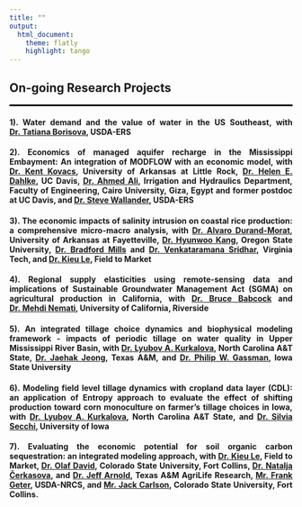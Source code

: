 ```yaml
---
title: ""
output: 
  html_document:
    theme: flatly
    highlight: tango
---
```


<link rel="stylesheet" href="style.css" type="text/css">

<style>
body {
text-align: justify}
</style>

## **On-going Research Projects**
<hr style="border:1px solid black"> <!-- add black line -->


#### 1). Water demand and the value of water in the US Southeast, with [Dr. Tatiana Borisova](https://www.ers.usda.gov/authors/ers-staff-directory/tatiana-borisova), USDA-ERS


#### 2). Economics of managed aquifer recharge in the Mississippi Embayment: An integration of MODFLOW with an economic model, with [Dr. Kent Kovacs ](https://ualr.edu/cbhhs/faculty/dr-kent-kovacs/), University of Arkansas at Little Rock, [Dr. Helen E. Dahlke](https://dahlke.ucdavis.edu/about/), UC Davis, [Dr. Ahmed Ali](https://orcid.org/0000-0002-8991-5180), Irrigation and Hydraulics Department, Faculty of Engineering, Cairo University, Giza, Egypt and former postdoc at UC Davis, and [Dr. Steve Wallander](https://www.ers.usda.gov/authors/ers-staff-directory/steven-wallander), USDA-ERS


#### 3). The economic impacts of salinity intrusion on coastal rice production: a comprehensive micro-macro analysis, with [Dr. Alvaro Durand-Morat](https://agribusiness.uark.edu/directory/index/uid/adurand/name/Alvaro+Durand-Morat/), University of Arkansas at Fayetteville, [Dr. Hyunwoo Kang](https://scholar.google.com/citations?user=D43NLY8AAAAJ&hl=en), Oregon State University, [Dr. Bradford Mills](https://aaec.vt.edu/people/faculty/mills-bradford.html) and [Dr. Venkataramana Sridhar](https://www.bse.vt.edu/people/faculty/venkat-sridhar.html), Virginia Tech, and [Dr. Kieu Le](https://fieldtomarket.org/the-alliance/our-staff/), Field to Market


#### 4). Regional supply elasticities using remote-sensing data and implications of Sustainable Groundwater Management Act (SGMA) on agricultural production in California, with [Dr. Bruce Babcock](https://profiles.ucr.edu/app/home/profile/babcockb) and [Dr. Mehdi Nemati](https://profiles.ucr.edu/app/home/profile/mehdin), University of California, Riverside


#### 5). An integrated tillage choice dynamics and biophysical modeling framework - impacts of periodic tillage on water quality in Upper Mississippi River Basin, with [Dr. Lyubov A. Kurkalova](https://www.ncat.edu/employee-bio.php?directoryID=1629715345), North Carolina A&T State, [Dr. Jaehak Jeong](https://blackland.tamu.edu/people/research/scientists/jeong-jaehak/), Texas A&M, and [Dr. Philip W. Gassman](https://www.card.iastate.edu/people/philip-gassman), Iowa State University


#### 6). Modeling field level tillage dynamics with cropland data layer (CDL): an application of Entropy approach to evaluate the effect of shifting production toward corn monoculture on farmer’s tillage choices in Iowa, with [Dr. Lyubov A. Kurkalova](https://www.ncat.edu/employee-bio.php?directoryID=1629715345), North Carolina A&T State, and [Dr. Silvia Secchi](https://geography.uiowa.edu/people/silvia-secchi), University of Iowa


#### 7). Evaluating the economic potential for soil organic carbon sequestration: an integrated modeling approach, with [Dr. Kieu Le](https://fieldtomarket.org/the-alliance/our-staff/), Field to Market, [Dr. Olaf David](https://www.engr.colostate.edu/ce/people/olaf-david/), Colorado State University, Fort Collins, [Dr. Natalja Čerkasova](https://blackland.tamu.edu/people/research/scientists/cerkasova-natalja/), and [Dr. Jeff Arnold](https://www.ars.usda.gov/plains-area/temple-tx/grassland-soil-and-water-research-laboratory/people/jeffrey-arnold/), Texas A&M AgriLife Research, [Mr. Frank Geter](https://www.ars.usda.gov/southeast-area/oxford-ms/national-sedimentation-laboratory/water-quality-and-ecology-research/news/awardsrecognition/visitors/), USDA-NRCS, and [Mr. Jack Carlson](https://www.engr.colostate.edu/ce/people/jack-carlson/), Colorado State University, Fort Collins.          

